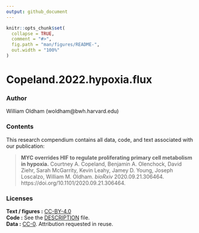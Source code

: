 ```yaml
---
output: github_document
---
```


<!-- README.md is generated from README.Rmd. Please edit that file -->

```r
knitr::opts_chunk$set(
  collapse = TRUE,
  comment = "#>",
  fig.path = "man/figures/README-",
  out.width = "100%"
)
```

# Copeland.2022.hypoxia.flux

<!-- badges: start -->
<!-- badges: end -->

### Author
William Oldham (woldham@bwh.harvard.edu)

### Contents
This research compendium contains all data, code, and text associated with our publication:

> **MYC overrides HIF to regulate proliferating primary cell metabolism in hypoxia.** Courtney A. Copeland, Benjamin A. Olenchock, David Ziehr, Sarah McGarrity, Kevin Leahy, Jamey D. Young, Joseph Loscalzo, William M. Oldham. *bioRxiv* 2020.09.21.306464. https://doi.org/10.1101/2020.09.21.306464.

### Licenses

| **Text / figures :** [CC-BY-4.0](http://creativecommons.org/licenses/by/4.0/)
| **Code :** See the [DESCRIPTION](DESCRIPTION) file.
| **Data :** [CC-0](http://creativecommons.org/publicdomain/zero/1.0/). Attribution requested in reuse.
